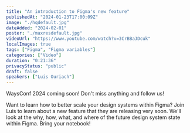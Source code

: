 ```yaml
---
title: "An introduction to Figma's new feature"
publishedAt: "2024-01-23T17:00:09Z"
image: "./hqdefault.jpg"
dateAdded: "2024-02-01"
poster: "./maxresdefault.jpg"
videoUrl: "https://www.youtube.com/watch?v=3CrBBaJDcuk"
localImages: true
tags: ["Figma", "Figma variables"]
categories: ["Video"]
duration: "0:21:36"
privacyStatus: "public"
draft: false
speakers: ["Luis Ouriach"]
---
```

WaysConf 2024 coming soon! Don't miss anything and follow us!

Want to learn how to better scale your design systems within Figma? Join Luis to learn about a new feature that they are releasing very soon. We'll look at the why, how, what, and where of the future design system state within Figma. Bring your notebook!

